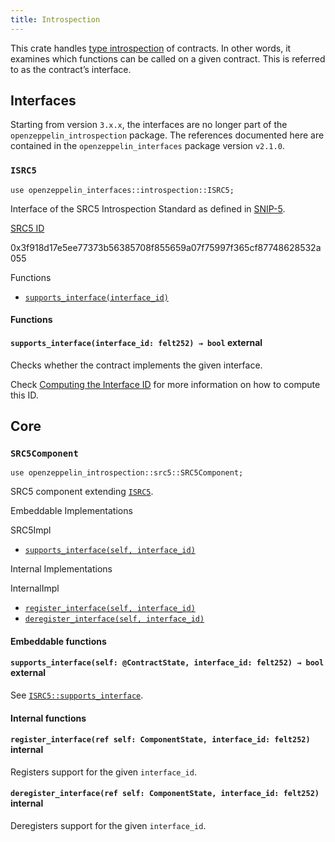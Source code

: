```yaml
---
title: Introspection
---
```


This crate handles [type introspection](https://en.wikipedia.org/wiki/Type_introspection) of contracts. In other words, it examines which functions can be called on a given contract. This is referred to as the contract’s interface.

## [](#interfaces)Interfaces

Starting from version `3.x.x`, the interfaces are no longer part of the `openzeppelin_introspection` package. The references documented here are contained in the `openzeppelin_interfaces` package version `v2.1.0`.

### [](#ISRC5)`ISRC5`[](https://github.com/OpenZeppelin/cairo-contracts/blob/release-v3.0.0-alpha.1/packages/interfaces/src/introspection.cairo)

```cairo
use openzeppelin_interfaces::introspection::ISRC5;
```

Interface of the SRC5 Introspection Standard as defined in [SNIP-5](https://github.com/starknet-io/SNIPs/blob/main/SNIPS/snip-5.md).

[SRC5 ID](#ISRC5)

0x3f918d17e5ee77373b56385708f855659a07f75997f365cf87748628532a055

Functions

- [`supports_interface(interface_id)`](#ISRC5-supports_interface)

#### [](#ISRC5-Functions)Functions

#### [](#ISRC5-supports_interface)`supports_interface(interface_id: felt252) → bool` external

Checks whether the contract implements the given interface.

Check [Computing the Interface ID](../introspection#computing_the_interface_id) for more information on how to compute this ID.

## [](#core)Core

### [](#SRC5Component)`SRC5Component`[](https://github.com/OpenZeppelin/cairo-contracts/blob/release-v3.0.0-alpha.1/packages/introspection/src/src5.cairo)

```cairo
use openzeppelin_introspection::src5::SRC5Component;
```

SRC5 component extending [`ISRC5`](#ISRC5).

Embeddable Implementations

SRC5Impl

- [`supports_interface(self, interface_id)`](#SRC5Component-supports_interface)

Internal Implementations

InternalImpl

- [`register_interface(self, interface_id)`](#SRC5Component-register_interface)
- [`deregister_interface(self, interface_id)`](#SRC5Component-deregister_interface)

#### [](#SRC5Component-Embeddable-Functions)Embeddable functions

#### [](#SRC5Component-supports_interface)`supports_interface(self: @ContractState, interface_id: felt252) → bool` external

See [`ISRC5::supports_interface`](#ISRC5-supports_interface).

#### [](#SRC5Component-Internal-Functions)Internal functions

#### [](#SRC5Component-register_interface)`register_interface(ref self: ComponentState, interface_id: felt252)` internal

Registers support for the given `interface_id`.

#### [](#SRC5Component-deregister_interface)`deregister_interface(ref self: ComponentState, interface_id: felt252)` internal

Deregisters support for the given `interface_id`.
